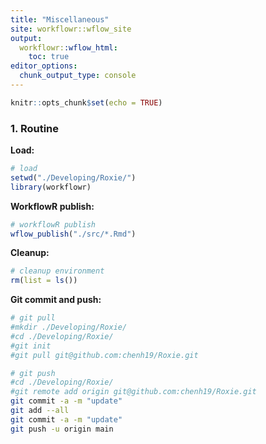 ```yaml
---
title: "Miscellaneous"
site: workflowr::wflow_site
output:
  workflowr::wflow_html:
    toc: true
editor_options:
  chunk_output_type: console
---
```


```r
knitr::opts_chunk$set(echo = TRUE)
```

### 1. Routine

**Load:**

```r
# load
setwd("./Developing/Roxie/")
library(workflowr)
```

**WorkflowR publish:**

```r
# workflowR publish
wflow_publish("./src/*.Rmd")
```

**Cleanup:**

```r
# cleanup environment
rm(list = ls())
```

**Git commit and push:**

```bash
# git pull
#mkdir ./Developing/Roxie/
#cd ./Developing/Roxie/
#git init
#git pull git@github.com:chenh19/Roxie.git

# git push
#cd ./Developing/Roxie/
#git remote add origin git@github.com:chenh19/Roxie.git
git commit -a -m "update"
git add --all
git commit -a -m "update"
git push -u origin main
```
